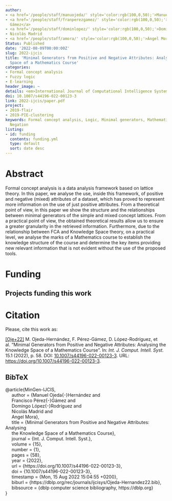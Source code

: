 ```yaml
---
author:
- <a href='/people/staff/manuojeda/' style='color:rgb(100,0,50);'>Manuel Ojeda Hernández</a>
- <a href='/people/staff/franperezgamez/' style='color:rgb(100,0,50);'>Francisco Pérez
  Gámez</a>
- <a href='/people/staff/dominlopez/' style='color:rgb(100,0,50);'>Domingo López Rodríguez</a>
- Nicolás Madrid
- <a href='/people/staff/amora/' style='color:rgb(100,0,50);'>Ángel Mora Bonilla</a>
Status: Published
date: '2022-08-09T00:00:00Z'
slug: 2022-ijcis
title: 'Minimal Generators from Positive and Negative Attributes: Analysing the Knowledge
  Space of a Mathematics Course'
categories:
- Formal concept analysis
- Fuzzy logic
- E-learning
header_image: ~
details: <em>International Journal of Computational Intelligence Systems</em>, 15:58
doi: 10.1007/s44196-022-00123-3
link: 2022-ijcis/paper.pdf
project:
- 2019-flair
- 2019-PIE-clustering
keywords: Formal concept analysis, Logic, Minimal generators, Mathematics education,
  Negation
listing:
- id: funding
  contents: funding.yml
  type: default
  sort: date desc
---
```



# Abstract


Formal concept analysis is a data analysis framework based on lattice theory. In this paper, we analyse the use, inside this framework, of positive and negative (mixed) attributes of a dataset, which has proved to represent more information on the use of just positive attributes. From a theoretical point of view, in this paper we show the structure and the relationships between minimal generators of  the simple and mixed concept lattices. From a practical point of view, the obtained theoretical results allow us to ensure a greater granularity in the retrieved information. Furthermore, due to the relationship between FCA and Knowledge Space theory, on a practical level, we analyse the marks of a Mathematics course to establish the knowledge structure of the course and determine the key items providing new relevant information that is not evident without the use of the proposed tools.





# Funding
::: {.callout-note appearance='minimal' collapse=false}
## Projects funding this work

:::{#funding}
:::
:::




# Citation
Please, cite this work as:


<a name=bib-MinGen-IJCIS></a>[[Oje+22]](#cite-MinGen-IJCIS) M. Ojeda-Hernández, F. Pérez-Gámez, D. López-Rodríguez, et al. “Minimal Generators from Positive and Negative Attributes: Analysing the Knowledge Space of a Mathematics Course”. In: _Int. J. Comput. Intell. Syst._ 15.1 (2022), p. 58. DOI: [10.1007/s44196-022-00123-3](https://doi.org/10.1007%2Fs44196-022-00123-3). URL: [https://doi.org/10.1007/s44196-022-00123-3](https://doi.org/10.1007/s44196-022-00123-3).

::: {.callout-note appearance="minimal" collapse=true}

## BibTeX

@article{MinGen-IJCIS,<br>&nbsp;&nbsp;&nbsp;&nbsp;  author    = {Manuel Ojeda{-}Hernández and<br>&nbsp;&nbsp;&nbsp;&nbsp;               Francisco Pérez{-}Gámez and<br>&nbsp;&nbsp;&nbsp;&nbsp;               Domingo López{-}Rodríguez and<br>&nbsp;&nbsp;&nbsp;&nbsp;               Nicolás Madrid and<br>&nbsp;&nbsp;&nbsp;&nbsp;               Angel Mora},<br>&nbsp;&nbsp;&nbsp;&nbsp;  title     = {Minimal Generators from Positive and Negative Attributes: Analysing<br>&nbsp;&nbsp;&nbsp;&nbsp;               the Knowledge Space of a Mathematics Course},<br>&nbsp;&nbsp;&nbsp;&nbsp;  journal   = {Int. J. Comput. Intell. Syst.},<br>&nbsp;&nbsp;&nbsp;&nbsp;  volume    = {15},<br>&nbsp;&nbsp;&nbsp;&nbsp;  number    = {1},<br>&nbsp;&nbsp;&nbsp;&nbsp;  pages     = {58},<br>&nbsp;&nbsp;&nbsp;&nbsp;  year      = {2022},<br>&nbsp;&nbsp;&nbsp;&nbsp;  url       = {https://doi.org/10.1007/s44196-022-00123-3},<br>&nbsp;&nbsp;&nbsp;&nbsp;  doi       = {10.1007/s44196-022-00123-3},<br>&nbsp;&nbsp;&nbsp;&nbsp;  timestamp = {Mon, 15 Aug 2022 15:04:55 +0200},<br>&nbsp;&nbsp;&nbsp;&nbsp;  biburl    = {https://dblp.org/rec/journals/ijcisys/Ojeda-Hernandez22.bib},<br>&nbsp;&nbsp;&nbsp;&nbsp;  bibsource = {dblp computer science bibliography, https://dblp.org}<br>}

:::


